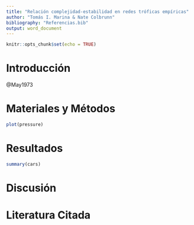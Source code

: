 ```yaml
---
title: "Relación complejidad-estabilidad en redes tróficas empíricas"
author: "Tomás I. Marina & Nate Colbrunn"
bibliography: "Referencias.bib"
output: word_document
---
```


```r
knitr::opts_chunk$set(echo = TRUE)
```

# Introducción

@May1973

# Materiales y Métodos

```r

plot(pressure)

```

# Resultados

```r

summary(cars)

```


# Discusión

# Literatura Citada